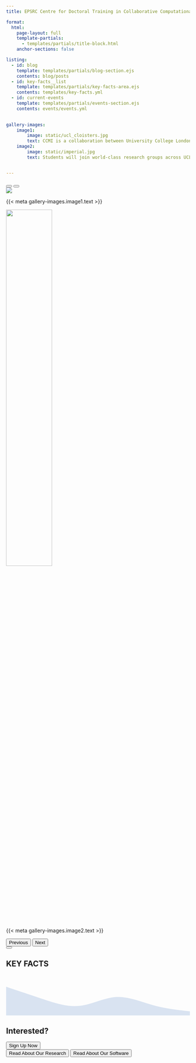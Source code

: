 ```yaml
---
title: EPSRC Centre for Doctoral Training in Collaborative Computational Modelling at the Interface (CCMI)

format:
  html:
    page-layout: full
    template-partials:
      - templates/partials/title-block.html
    anchor-sections: false

listing:
  - id: blog
    template: templates/partials/blog-section.ejs
    contents: blog/posts
  - id: key-facts__list
    template: templates/partials/key-facts-area.ejs
    contents: templates/key-facts.yml
  - id: current-events
    template: templates/partials/events-section.ejs
    contents: events/events.yml
        

gallery-images:
    image1:
        image: static/ucl_cloisters.jpg
        text: CCMI is a collaboration between University College London and Imperial College London to offer a novel and innovative PhD training programme at the interface of computational modelling, data sciences, and research software engineering.
    image2: 
        image: static/imperial.jpg
        text: Students will join world-class research groups across UCL and Imperial, and will benefit from a bespoke training programme around research software engineering and its applications in the computational and data sciences.


---
```


<div class="container-fluid justify-content-evenly d-flex flex-row-reverse column-gap-5 column-page page-full">
<div id="blog">
</div>

<section id="gallery">
<div id="introCarousel" class="carousel slide">
<div class="carousel-indicators">
<button type="button" data-bs-target="#introCarousel" data-bs-slide-to="0" class="active" aria-current="true" aria-label="Slide 1"></button>
<button type="button" data-bs-target="#introCarousel" data-bs-slide-to="1" aria-label="Slide 2"></button>
</div>

<div class="carousel-inner">

<div class="carousel-item active">
![]({{< meta gallery-images.image1.image >}}){.d-block .w-100 group="intro-gallery" fig-alt="UCL Cloisters"}
<div class="carousel-caption d-none d-md-block">
<p>{{< meta gallery-images.image1.text >}}</p>
</div>
</div>
<div class="carousel-item">
![]({{< meta gallery-images.image2.image >}}){.d-block .w-100 group="intro-gallery" fig-alt="Imperial College" width=50%}
<div class="carousel-caption d-none d-md-block">
<p>{{< meta gallery-images.image2.text >}}</p>
</div>
</div>

</div>

<button class="carousel-control-prev" type="button" data-bs-target="#introCarousel" data-bs-slide="prev">
<span class="carousel-control-prev-icon" aria-hidden="true"></span>
<span class="visually-hidden">Previous</span>
</button>
<button class="carousel-control-next" type="button" data-bs-target="#introCarousel" data-bs-slide="next">
<span class="carousel-control-next-icon" aria-hidden="true"></span>
<span class="visually-hidden">Next</span>
</button>

</div>
</section>
</div>

<div class="d-flex justify-content-center column-page page-full my-2">
<button type="button" class="btn button--nav-down">
<i class="bi bi-chevron-down"></i>
</button>
</div>

<section id="key-facts" class="column-page page-full">
<h1 class="key-facts__heading display-1">KEY FACTS</h1>

<div id="key-facts__list">
</div>
<svg xmlns="http://www.w3.org/2000/svg" viewBox="0 0 1440 320" id="section-wave"><path fill="#d9e3f1" fill-opacity="1" d="M0,96L48,112C96,128,192,160,288,192C384,224,480,256,576,245.3C672,235,768,181,864,176C960,171,1056,213,1152,240C1248,267,1344,277,1392,282.7L1440,288L1440,320L1392,320C1344,320,1248,320,1152,320C1056,320,960,320,864,320C768,320,672,320,576,320C480,320,384,320,288,320C192,320,96,320,48,320L0,320Z"></path></svg>
</section>



<section id="interest" class="column-page page-full">
<h1 class="d-flex justify-content-center display-1 fw-bolder">Interested?</h1>
<div class="d-flex flex-column justify-content-center align-items-center row-gap-4">
<button type="button" class="btn btn-outline-info my-3 w-50" id="btn--signup">
<span class="display-6">Sign Up Now</span>
</button>
<div class="d-flex justify-content-evenly w-75">
<button type="button" class="btn btn-outline-light " id="btn-outline--custom">
Read About Our Research
</button>
<button type="button" class="btn btn-outline-light " id="btn-outline--custom">
Read About Our Software
</button>
</div>
</div>

</section>
<div id="current-events" class="column-page mt-5 d-flex align-items-center text-center flex-column">

</div>

<div class="d-flex column-page page-full">

</div>

 
</br>
